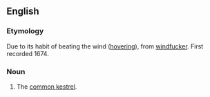 ==English==

===Etymology===
Due to its habit of beating the wind ([[hover]]ing), from [[windfucker]]. First recorded 1674.

===Noun===
{{en-noun}}

# The [[common kestrel]].
